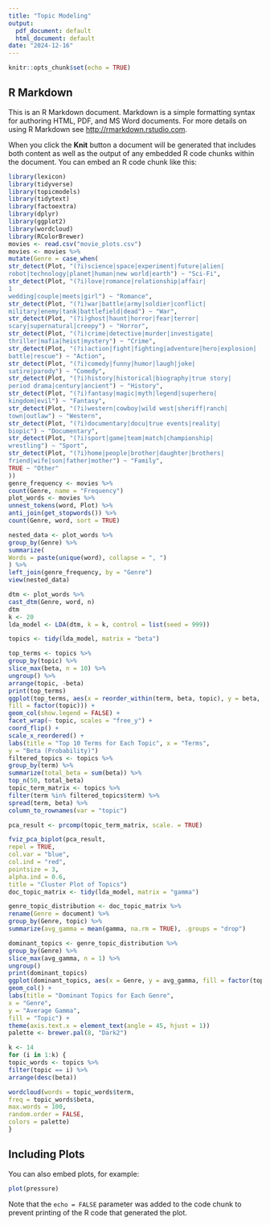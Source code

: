 ```yaml
---
title: "Topic Modeling"
output:
  pdf_document: default
  html_document: default
date: "2024-12-16"
---
```


```r
knitr::opts_chunk$set(echo = TRUE)
```

## R Markdown

This is an R Markdown document. Markdown is a simple formatting syntax for authoring HTML, PDF, and MS Word documents. For more details on using R Markdown see <http://rmarkdown.rstudio.com>.

When you click the **Knit** button a document will be generated that includes both content as well as the output of any embedded R code chunks within the document. You can embed an R code chunk like this:

```r
library(lexicon)
library(tidyverse)
library(topicmodels)
library(tidytext)
library(factoextra)
library(dplyr)
library(ggplot2)
library(wordcloud)
library(RColorBrewer)
movies <- read.csv("movie_plots.csv")
movies <- movies %>%
mutate(Genre = case_when(
str_detect(Plot, "(?i)science|space|experiment|future|alien|
robot|technology|planet|human|new world|earth") ~ "Sci-Fi",
str_detect(Plot, "(?i)love|romance|relationship|affair|
1
wedding|couple|meets|girl") ~ "Romance",
str_detect(Plot, "(?i)war|battle|army|soldier|conflict|
military|enemy|tank|battlefield|dead") ~ "War",
str_detect(Plot, "(?i)ghost|haunt|horror|fear|terror|
scary|supernatural|creepy") ~ "Horror",
str_detect(Plot, "(?i)crime|detective|murder|investigate|
thriller|mafia|heist|mystery") ~ "Crime",
str_detect(Plot, "(?i)action|fight|fighting|adventure|hero|explosion|
battle|rescue") ~ "Action",
str_detect(Plot, "(?i)comedy|funny|humor|laugh|joke|
satire|parody") ~ "Comedy",
str_detect(Plot, "(?i)history|historical|biography|true story|
period drama|century|ancient") ~ "History",
str_detect(Plot, "(?i)fantasy|magic|myth|legend|superhero|
kingdom|evil") ~ "Fantasy",
str_detect(Plot, "(?i)western|cowboy|wild west|sheriff|ranch|
town|outlaw") ~ "Western",
str_detect(Plot, "(?i)documentary|docu|true events|reality|
biopic") ~ "Documentary",
str_detect(Plot, "(?i)sport|game|team|match|championship|
wrestling") ~ "Sport",
str_detect(Plot, "(?i)home|people|brother|daughter|brothers|
friend|wife|son|father|mother") ~ "Family",
TRUE ~ "Other"
))
genre_frequency <- movies %>%
count(Genre, name = "Frequency")
plot_words <- movies %>%
unnest_tokens(word, Plot) %>%
anti_join(get_stopwords()) %>%
count(Genre, word, sort = TRUE)

nested_data <- plot_words %>%
group_by(Genre) %>%
summarize(
Words = paste(unique(word), collapse = ", ")
) %>%
left_join(genre_frequency, by = "Genre")
view(nested_data)

dtm <- plot_words %>%
cast_dtm(Genre, word, n)
dtm
k <- 20
lda_model <- LDA(dtm, k = k, control = list(seed = 999))

topics <- tidy(lda_model, matrix = "beta")

top_terms <- topics %>%
group_by(topic) %>%
slice_max(beta, n = 10) %>%
ungroup() %>%
arrange(topic, -beta)
print(top_terms)
ggplot(top_terms, aes(x = reorder_within(term, beta, topic), y = beta,
fill = factor(topic))) +
geom_col(show.legend = FALSE) +
facet_wrap(~ topic, scales = "free_y") +
coord_flip() +
scale_x_reordered() +
labs(title = "Top 10 Terms for Each Topic", x = "Terms",
y = "Beta (Probability)")
filtered_topics <- topics %>%
group_by(term) %>%
summarize(total_beta = sum(beta)) %>%
top_n(50, total_beta)
topic_term_matrix <- topics %>%
filter(term %in% filtered_topics$term) %>%
spread(term, beta) %>%
column_to_rownames(var = "topic")

pca_result <- prcomp(topic_term_matrix, scale. = TRUE)

fviz_pca_biplot(pca_result,
repel = TRUE,
col.var = "blue",
col.ind = "red",
pointsize = 3,
alpha.ind = 0.6,
title = "Cluster Plot of Topics")
doc_topic_matrix <- tidy(lda_model, matrix = "gamma")

genre_topic_distribution <- doc_topic_matrix %>%
rename(Genre = document) %>%
group_by(Genre, topic) %>%
summarize(avg_gamma = mean(gamma, na.rm = TRUE), .groups = "drop")

dominant_topics <- genre_topic_distribution %>%
group_by(Genre) %>%
slice_max(avg_gamma, n = 1) %>%
ungroup()
print(dominant_topics)
ggplot(dominant_topics, aes(x = Genre, y = avg_gamma, fill = factor(topic))) +
geom_col() +
labs(title = "Dominant Topics for Each Genre",
x = "Genre",
y = "Average Gamma",
fill = "Topic") +
theme(axis.text.x = element_text(angle = 45, hjust = 1))
palette <- brewer.pal(8, "Dark2")

k <- 14
for (i in 1:k) {
topic_words <- topics %>%
filter(topic == i) %>%
arrange(desc(beta))

wordcloud(words = topic_words$term,
freq = topic_words$beta,
max.words = 100,
random.order = FALSE,
colors = palette)
}
```

## Including Plots

You can also embed plots, for example:

```r
plot(pressure)
```

Note that the `echo = FALSE` parameter was added to the code chunk to prevent printing of the R code that generated the plot.
